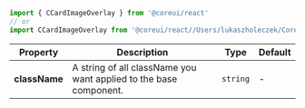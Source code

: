 
```jsx
import { CCardImageOverlay } from '@coreui/react'
// or
import CCardImageOverlay from '@coreui/react//Users/lukaszholeczek/CoreUI/@coreui/react/packages/coreui-react/src/components/card/CCardImageOverlay'
```

| Property | Description | Type | Default |
| --- | --- | --- | --- |
| **className** | A string of all className you want applied to the base component. | `string` | - |
